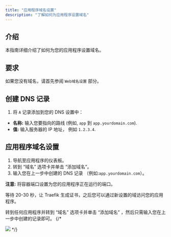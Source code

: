 ```yaml
---
title: "应用程序域名设置"
description: "了解如何为应用程序设置域名"
---
```



## 介绍

本指南详细介绍了如何为您的应用程序设置域名。

## 要求

如果您没有域名，请首先参阅 `Web域名设置` 部分。

## 创建 DNS 记录

1. 将 `A` 记录添加到您的 DNS 设置中：
  - **名称:** 输入您要指向的路线 (例如, `app` 到 `app.yourdomain.com`).
  - **值:** 输入服务器的 IP 地址， 例如 `1.2.3.4`.

## 应用程序域名设置

1. 导航至应用程序的仪表板。
2. 转到 “域名” 选项卡并单击 “添加域名”。
3. 输入您在上一步中创建的 DNS 记录 （例如:`app.yourdomain.com`）。

<Aside type="tip">

**注意:** 将容器端口设置为您的应用程序正在运行的端口。

</Aside>

等待 20-30 秒，让 Traefik 生成证书，之后您可以通过新设置的域访问您的应用程序。

转到任何应用程序并转到 “域名” 选项卡并单击 “添加域名” ，然后只需输入您在上一步中创建的记录即可。
{/* 
<Frame>
<img
  src="/images/application-domain-setup/app-setup-domain.png"
  style={{ borderRadius: "0.5rem" }}
/>
</Frame> */}
